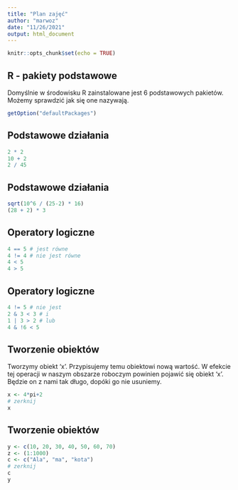 ---
title: "Plan zajęć"
author: "marwoz"
date: "11/26/2021"
output: html_document
---

```{r setup, include=FALSE}
knitr::opts_chunk$set(echo = TRUE)
```

## R - pakiety podstawowe
Domyślnie w środowisku R zainstalowane jest 6 podstawowych pakietów. Możemy sprawdzić  jak się one nazywają.
```{r, echo=TRUE}
getOption("defaultPackages")
```


## Podstawowe działania
```{r, echo=TRUE}
2 * 2
10 + 2
2 / 45
```

## Podstawowe działania
```{r, echo=TRUE}
sqrt(10^6 / (25-2) * 16) 
(28 + 2) * 3
```

## Operatory logiczne
```{r, echo=TRUE}
4 == 5 # jest równe
4 != 4 # nie jest równe
4 < 5 
4 > 5
```

## Operatory logiczne
```{r, echo=TRUE}
4 != 5 # nie jest
2 & 3 < 3 # i
1 | 3 > 2 # lub
4 & !6 < 5  
```

## Tworzenie obiektów
Tworzymy obiekt 'x'. Przypisujemy temu obiektowi nową wartość. W efekcie tej operacji w naszym obszarze roboczym
powinien pojawić się obiekt 'x'. Będzie on z nami tak długo, dopóki go nie usuniemy.
```{r, echo=TRUE}
x <- 4*pi+2
# zerknij
x
```

## Tworzenie obiektów
```{r, echo=TRUE}
y <- c(10, 20, 30, 40, 50, 60, 70)
z <- (1:1000)
c <- c("Ala", "ma", "kota")
# zerknij
c
y
```

